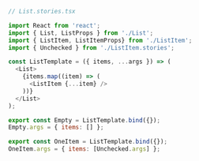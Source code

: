 ```js
// List.stories.tsx

import React from 'react';
import { List, ListProps } from './List';
import { ListItem, ListItemProps} from './ListItem';
import { Unchecked } from './ListItem.stories';

const ListTemplate = ({ items, ...args }) => (
  <List>
    {items.map((item) => (
      <ListItem {...item} />
    ))}
  </List>
);

export const Empty = ListTemplate.bind({});
Empty.args = { items: [] };

export const OneItem = ListTemplate.bind({});
OneItem.args = { items: [Unchecked.args] };
```